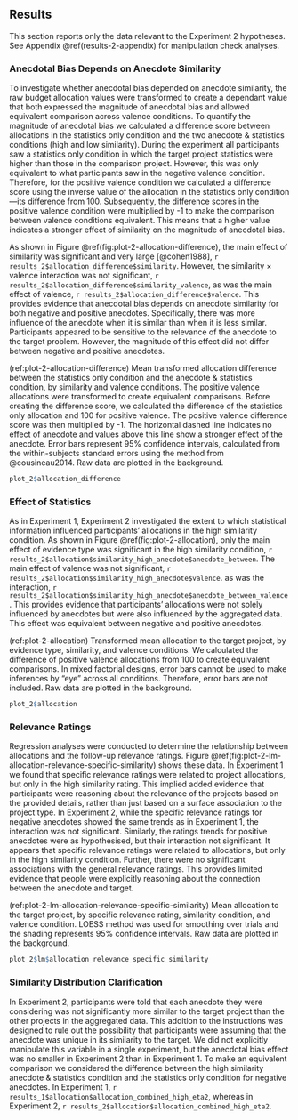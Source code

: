 ## Results

This section reports only the data relevant to the Experiment 2 hypotheses. See
Appendix \@ref(results-2-appendix) for manipulation check analyses.

### Anecdotal Bias Depends on Anecdote Similarity

To investigate whether anecdotal bias depended on anecdote similarity, the raw
budget allocation values were transformed to create a dependant value that both
expressed the magnitude of anecdotal bias and allowed equivalent comparison
across valence conditions. To quantify the magnitude of anecdotal bias we
calculated a difference score between allocations in the statistics only
condition and the two anecdote & statistics conditions (high and low
similarity). During the experiment all participants saw a statistics only
condition in which the target project statistics were higher than those in the
comparison project. However, this was only equivalent to what participants saw
in the negative valence condition. Therefore, for the positive valence condition
we calculated a difference score using the inverse value of the allocation in
the statistics only condition---its difference from 100. Subsequently, the
difference scores in the positive valence condition were multiplied by -1 to
make the comparison between valence conditions equivalent. This means that a
higher value indicates a stronger effect of similarity on the magnitude of
anecdotal bias.

As shown in Figure \@ref(fig:plot-2-allocation-difference), the main
effect of similarity was significant and very large [@cohen1988],
`r results_2$allocation_difference$similarity`. However, the similarity $\times$
valence interaction was not significant,
`r results_2$allocation_difference$similarity_valence`, as was the main effect
of valence, `r results_2$allocation_difference$valence`. This provides evidence
that anecdotal bias depends on anecdote similarity for both negative and
positive anecdotes. Specifically, there was more influence of the anecdote when
it is similar than when it is less similar. Participants appeared to be
sensitive to the relevance of the anecdote to the target problem. However, the
magnitude of this effect did not differ between negative and positive anecdotes.

\newpage

\blandscape

(ref:plot-2-allocation-difference) Mean transformed allocation difference between the statistics only condition and the anecdote & statistics condition, by similarity and valence conditions. The positive valence allocations were transformed to create equivalent comparisons. Before creating the difference score, we calculated the difference of the statistics only allocation and 100 for positive valence. The positive valence difference score was then multiplied by -1. The horizontal dashed line indicates no effect of anecdote and values above this line show a stronger effect of the anecdote. Error bars represent 95% confidence intervals, calculated from the within-subjects standard errors using the method from @cousineau2014. Raw data are plotted in the background.

```r
plot_2$allocation_difference
```

\elandscape

\newpage

### Effect of Statistics

As in Experiment 1, Experiment 2 investigated the extent to which statistical
information influenced participants' allocations in the high similarity
condition. As shown in Figure \@ref(fig:plot-2-allocation), only the
main effect of evidence type was significant in the high similarity condition,
`r results_2$allocation$similarity_high_anecdote$anecdote_between`. The main
effect of valence was not significant,
`r results_2$allocation$similarity_high_anecdote$valence`. as was the
interaction,
`r results_2$allocation$similarity_high_anecdote$anecdote_between_valence`. This
provides evidence that participants' allocations were not solely influenced by
anecdotes but were also influenced by the aggregated data. This effect was
equivalent between negative and positive anecdotes.

(ref:plot-2-allocation) Transformed mean allocation to the target project, by evidence type, similarity, and valence conditions. We calculated the difference of positive valence allocations from 100 to create equivalent comparisons. In mixed factorial designs, error bars cannot be used to make inferences by "eye" across all conditions. Therefore, error bars are not included. Raw data are plotted in the background.

```r
plot_2$allocation
```

### Relevance Ratings

Regression analyses were conducted to determine the relationship between
allocations and the follow-up relevance ratings.
Figure \@ref(fig:plot-2-lm-allocation-relevance-specific-similarity)
shows these data. In Experiment 1 we found that specific relevance ratings were
related to project allocations, but only in the high similarity rating. This
implied added evidence that participants were reasoning about the relevance of
the projects based on the provided details, rather than just based on a surface
association to the project type. In Experiment 2, while the specific relevance
ratings for negative anecdotes showed the same trends as in Experiment 1, the
interaction was not significant. Similarly, the ratings trends for positive
anecdotes were as hypothesised, but their interaction not significant. It
appears that specific relevance ratings were related to allocations, but only in
the high similarity condition. Further, there were no significant associations
with the general relevance ratings. This provides limited evidence that people
were explicitly reasoning about the connection between the anecdote and target.

(ref:plot-2-lm-allocation-relevance-specific-similarity) Mean allocation to the target project, by specific relevance rating, similarity condition, and valence condition. LOESS method was used for smoothing over trials and the shading represents 95% confidence intervals. Raw data are plotted in the background.

```r
plot_2$lm$allocation_relevance_specific_similarity
```

### Similarity Distribution Clarification

In Experiment 2, participants were told that each anecdote they were considering
was not significantly more similar to the target project than the other projects
in the aggregated data. This addition to the instructions was designed to rule
out the possibility that participants were assuming that the anecdote was unique
in its similarity to the target. We did not explicitly manipulate this variable
in a single experiment, but the anecdotal bias effect was no smaller in
Experiment 2 than in Experiment 1. To make an equivalent comparison we
considered the difference between the high similarity anecdote & statistics
condition and the statistics only condition for negative anecdotes. In
Experiment 1, `r results_1$allocation$allocation_combined_high_eta2`, whereas in
Experiment 2, `r results_2$allocation$allocation_combined_high_eta2`.
